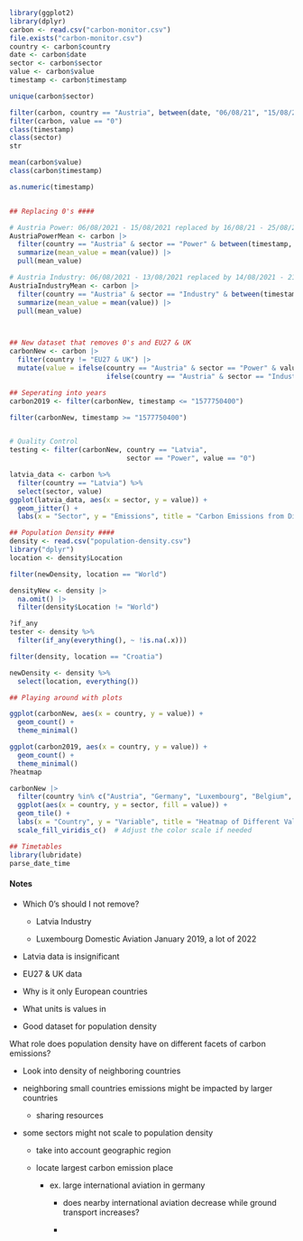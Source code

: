 ```r
library(ggplot2)
library(dplyr)
carbon <- read.csv("carbon-monitor.csv")
file.exists("carbon-monitor.csv")
country <- carbon$country
date <- carbon$date
sector <- carbon$sector
value <- carbon$value
timestamp <- carbon$timestamp

unique(carbon$sector)

filter(carbon, country == "Austria", between(date, "06/08/21", "15/08/21"), sector == "Power")
filter(carbon, value == "0")
class(timestamp)
class(sector)
str

mean(carbon$value)
class(carbon$timestamp)

as.numeric(timestamp)


## Replacing 0's ####

# Austria Power: 06/08/2021 - 15/08/2021 replaced by 16/08/21 - 25/08/2021 Mean
AustriaPowerMean <- carbon |>
  filter(country == "Austria" & sector == "Power" & between(timestamp, 1629068400, 1629846000)) |>
  summarize(mean_value = mean(value)) |>
  pull(mean_value)

# Austria Industry: 06/08/2021 - 13/08/2021 replaced by 14/08/2021 - 21/08/2021 Mean
AustriaIndustryMean <- carbon |>
  filter(country == "Austria" & sector == "Industry" & between(timestamp, 1628895600, 1629500400)) |>
  summarize(mean_value = mean(value)) |>
  pull(mean_value)



## New dataset that removes 0's and EU27 & UK
carbonNew <- carbon |>
  filter(country != "EU27 & UK") |>
  mutate(value = ifelse(country == "Austria" & sector == "Power" & value == 0, AustriaPowerMean,
                        ifelse(country == "Austria" & sector == "Industry" & value == 0, AustriaIndustryMean, value)))

## Seperating into years
carbon2019 <- filter(carbonNew, timestamp <= "1577750400")

filter(carbonNew, timestamp >= "1577750400")


# Quality Control
testing <- filter(carbonNew, country == "Latvia",
                             sector == "Power", value == "0")

latvia_data <- carbon %>%
  filter(country == "Latvia") %>%
  select(sector, value)
ggplot(latvia_data, aes(x = sector, y = value)) +
  geom_jitter() +
  labs(x = "Sector", y = "Emissions", title = "Carbon Emissions from Different Sectors in Latvia")

```

```r
## Population Density ####
density <- read.csv("population-density.csv")
library("dplyr")
location <- density$Location

filter(newDensity, location == "World")

densityNew <- density |>
  na.omit() |>
  filter(density$Location != "World")

?if_any
tester <- density %>%
  filter(if_any(everything(), ~ !is.na(.x)))

filter(density, location == "Croatia")

newDensity <- density %>%
  select(location, everything())
```

```r
## Playing around with plots

ggplot(carbonNew, aes(x = country, y = value)) +
  geom_count() +
  theme_minimal()

ggplot(carbon2019, aes(x = country, y = value)) + 
  geom_count() +
  theme_minimal()
?heatmap

carbonNew |>
  filter(country %in% c("Austria", "Germany", "Luxembourg", "Belgium", "France")) |>
  ggplot(aes(x = country, y = sector, fill = value)) +
  geom_tile() +
  labs(x = "Country", y = "Variable", title = "Heatmap of Different Values for Selected Countries") +
  scale_fill_viridis_c()  # Adjust the color scale if needed
```

```r
## Timetables
library(lubridate)
parse_date_time
```

#### Notes

-   Which 0's should I not remove?

    -   Latvia Industry

    -   Luxembourg Domestic Aviation January 2019, a lot of 2022

-   Latvia data is insignificant

-   EU27 & UK data

-   Why is it only European countries

-   What units is values in

-   Good dataset for population density

What role does population density have on different facets of carbon emissions?

-   Look into density of neighboring countries

-   neighboring small countries emissions might be impacted by larger countries

    -   sharing resources

-   some sectors might not scale to population density

    -   take into account geographic region

    -   locate largest carbon emission place

        -   ex. large international aviation in germany

            -   does nearby international aviation decrease while ground transport increases?

            -   
